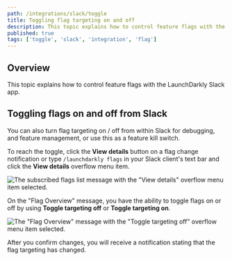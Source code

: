 ```yaml
---
path: /integrations/slack/toggle
title: Toggling flag targeting on and off
description: This topic explains how to control feature flags with the LaunchDarkly Slack app.
published: true
tags: ['toggle', 'slack', 'integration', 'flag']
---
```


## Overview

This topic explains how to control feature flags with the LaunchDarkly Slack app.

## Toggling flags on and off from Slack

You can also turn flag targeting on / off from within Slack for debugging, and feature management, or use this as a feature kill switch.

To reach the toggle, click the **View details** button on a flag change notification or type `/launchdarkly flags` in your Slack client's text bar and click the **View details** overflow menu item.

![The subscribed flags list message with the "View details" overflow menu item selected.](slack-view-details.png)

On the "Flag Overview" message, you have the ability to toggle flags on or off by using **Toggle targeting off** or **Toggle targeting on**.

![The "Flag Overview" message with the "Toggle targeting off" overflow menu item selected.](slack-toggle-targeting-off.png)

After you confirm changes, you will receive a notification stating that the flag targeting has changed.
